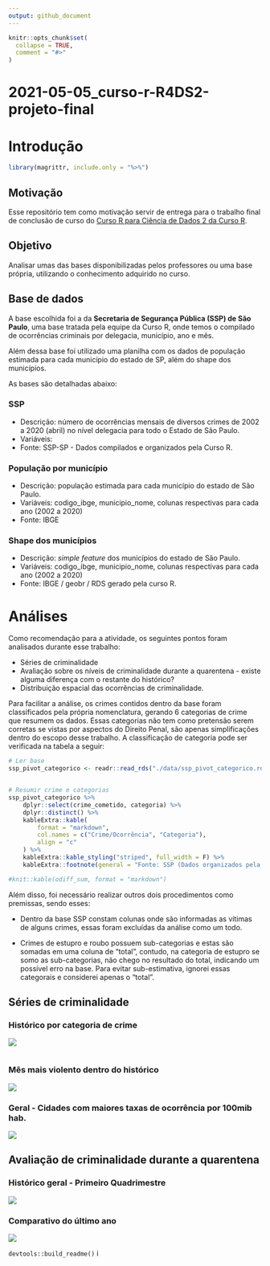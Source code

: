 ```yaml
---
output: github_document
---
```


<!-- README.md is generated from README.Rmd. Please edit that file -->

```r
knitr::opts_chunk$set(
  collapse = TRUE,
  comment = "#>"
)
```

# 2021-05-05_curso-r-R4DS2-projeto-final

<!-- badges: start -->

<!-- badges: end -->

# Introdução

```r
library(magrittr, include.only = "%>%")

```

## Motivação

Esse repositório tem como motivação servir de entrega para o trabalho final de conclusão de curso do [Curso R para Ciência de Dados 2 da Curso R](https://curso-r.com/cursos/r4ds-2/).

## Objetivo

Analisar umas das bases disponibilizadas pelos professores ou uma base própria, utilizando o conhecimento adquirido no curso.

## Base de dados

A base escolhida foi a da **Secretaria de Segurança Pública (SSP) de São Paulo**, uma base tratada pela equipe da Curso R, onde temos o compilado de ocorrências criminais por delegacia, município, ano e mês.

Além dessa base foi utilizado uma planilha com os dados de população estimada para cada município do estado de SP, além do shape dos municípios.

As bases são detalhadas abaixo:

### SSP

-   Descrição: número de ocorrências mensais de diversos crimes de 2002 a 2020 (abril) no nível delegacia para todo o Estado de São Paulo.
-   Variáveis:
-   Fonte: SSP-SP - Dados compilados e organizados pela Curso R.

### População por município

-   Descrição: população estimada para cada município do estado de São Paulo.
-   Variáveis: codigo_ibge, municipio_nome, colunas respectivas para cada ano (2002 a 2020)
-   Fonte: IBGE

### Shape dos municípios

-   Descrição: *simple feature* dos municípios do estado de São Paulo.
-   Variáveis: codigo_ibge, municipio_nome, colunas respectivas para cada ano (2002 a 2020)
-   Fonte: IBGE / geobr / RDS gerado pela curso R.

# Análises

Como recomendação para a atividade, os seguintes pontos foram analisados durante esse trabalho:

-   Séries de criminalidade
-   Avaliação sobre os níveis de criminalidade durante a quarentena - existe alguma diferença com o restante do histórico?
-   Distribuição espacial das ocorrências de criminalidade.

Para facilitar a análise, os crimes contidos dentro da base foram classificados pela própria nomenclatura, gerando 6 categorias de crime que resumem os dados. Essas categorias não tem como pretensão serem corretas se vistas por aspectos do Direito Penal, são apenas simplificações dentro do escopo desse trabalho. A classificação de categoria pode ser verificada na tabela a seguir:

```r

# Ler base
ssp_pivot_categorico <- readr::read_rds("./data/ssp_pivot_categorico.rds")


# Resumir crime e categorias
ssp_pivot_categorico %>% 
    dplyr::select(crime_cometido, categoria) %>% 
    dplyr::distinct() %>% 
    kableExtra::kable(
        format = "markdown",
        col.names = c("Crime/Ocorrência", "Categoria"),
        align = "c"
    ) %>% 
    kableExtra::kable_styling("striped", full_width = F) %>% 
    kableExtra::footnote(general = "Fonte: SSP (Dados organizados pela Curso-R)")

#knit::kable(odiff_sum, format = "markdown")
```

Além disso, foi necessário realizar outros dois procedimentos como premissas, sendo esses:

-   Dentro da base SSP constam colunas onde são informadas as vítimas de alguns crimes, essas foram excluídas da análise como um todo.

-   Crimes de estupro e roubo possuem sub-categorias e estas são somadas em uma coluna de "total", contudo, na categoria de estupro se somo as sub-categorias, não chego no resultado do total, indicando um possível erro na base. Para evitar sub-estimativa, ignorei essas categorais e considerei apenas o "total".

## Séries de criminalidade

### Histórico por categoria de crime

![](https://github.com/maykongpedro/2021-05-05_curso-r-R4DS2-projeto-final/blob/master/inst/hist_ocorrencias_ate_2019.png)

```r


```

### Mês mais violento dentro do histórico

![](https://github.com/maykongpedro/2021-05-05_curso-r-R4DS2-projeto-final/blob/master/inst/mes_mais_violento.png)

### Geral - Cidades com maiores taxas de ocorrência por 100mib hab.

![](https://github.com/maykongpedro/2021-05-05_curso-r-R4DS2-projeto-final/blob/master/inst/mapa_geral.png)

## Avaliação de criminalidade durante a quarentena

### Histórico geral - Primeiro Quadrimestre

![](https://github.com/maykongpedro/2021-05-05_curso-r-R4DS2-projeto-final/blob/master/inst/hist_quadrimestre_covid.png)

### Comparativo do último ano

![](https://github.com/maykongpedro/2021-05-05_curso-r-R4DS2-projeto-final/blob/master/inst/hist_ano_covid.png)

`devtools::build_readme()` i

```r

```
